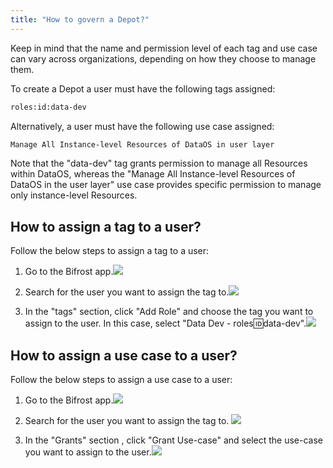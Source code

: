 ```yaml
---
title: "How to govern a Depot?"
---
```


<Tip>
  Keep in mind that the name and permission level of each tag and use case can vary across organizations, depending on how they choose to manage them.
</Tip>

To create a Depot a user must have the following tags assigned:

```bash
roles:id:data-dev                             
```

Alternatively,  a user must have the following use case assigned:

```bash
Manage All Instance-level Resources of DataOS in user layer
```

<Warning>
  Note that the "data-dev" tag grants permission to manage all Resources within DataOS, whereas the "Manage All Instance-level Resources of DataOS in the user layer" use case provides specific permission to manage only instance-level Resources.
</Warning>

## How to assign a tag to a user?

Follow the below steps to assign a tag to a user:

1. Go to the Bifrost app.![](/Screenshotfrom2025-01-2715-10-19.png)

2. Search for the user you want to assign the tag to.![](/image.png)

3. In the "tags" section, click "Add Role" and choose the tag you want to assign to the user. In this case, select "Data Dev - roles:id:data-dev".![](/Screenshotfrom2025-01-2715-07-45.png)

## How to assign a use case to a user?

Follow the below steps to assign a use case to a user:

1. Go to the Bifrost app.![](/Screenshotfrom2025-01-2715-10-19.png)

2. Search for the user you want to assign the tag to. ![](/image.png)

3. In the "Grants" section ,  click "Grant Use-case" and select the use-case you want to assign to the user.![](/Screenshotfrom2025-01-2715-18-38.png)